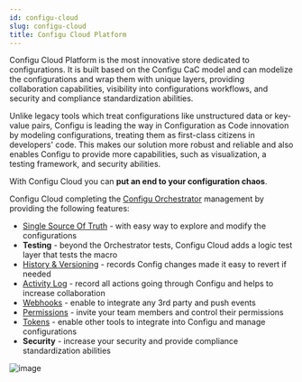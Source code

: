 ```yaml
---
id: configu-cloud
slug: configu-cloud
title: Configu Cloud Platform
---
```


Configu Cloud Platform is the most innovative store dedicated to configurations.
It is built based on the Configu CaC model and can modelize the configurations and wrap them with unique layers, providing collaboration capabilities, visibility into configurations workflows, 
and security and compliance standardization abilities.
 
Unlike legacy tools which treat configurations like unstructured data or key-value pairs, Configu is leading the way in Configuration as Code innovation by modeling configurations, 
treating them as first-class citizens in developers' code. This makes our solution more robust and reliable and also enables Configu to provide more capabilities, such as visualization, a testing framework, and security abilities.

With Configu Cloud you can **put an end to your configuration chaos**.

Configu Cloud completing the [Configu Orchestrator](/configu-orcastrator) management by providing the following features:
- [Single Source Of Truth](/configs) - with easy way to explore and modify the configurations
- **Testing** - beyond the Orchestrator tests, Configu Cloud adds a logic test layer that tests the macro
- [History & Versioning](/configs/#configs-history) - records Config changes made it easy to revert if needed
- [Activity Log](/audit-log) - record all actions going through Configu and helps to increase collaboration
- [Webhooks](/webhooks) - enable to integrate any 3rd party and push events
- [Permissions](/settings/#organization-members) - invite your team members and control their permissions
- [Tokens](/settings/#organization-tokens) -  enable other tools to integrate into Configu and manage configurations
- **Security** - increase your security and provide compliance standardization abilities

![image](./configu-cloud.png)